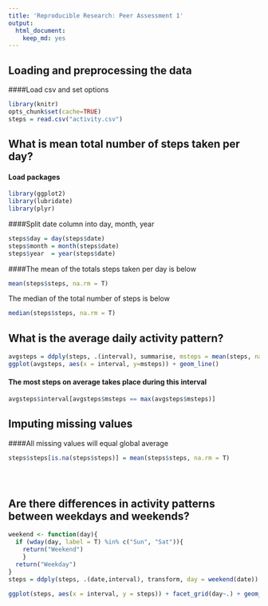 ```yaml
---
title: 'Reproducible Research: Peer Assessment 1'
output:
  html_document:
    keep_md: yes
---
```



## Loading and preprocessing the data


####Load csv and set options
```r
library(knitr)
opts_chunk$set(cache=TRUE)
steps = read.csv("activity.csv")
```

## What is mean total number of steps taken per day?
#### Load packages
```r
library(ggplot2)
library(lubridate)
library(plyr)
```

####Split date column into day, month, year
```r
steps$day = day(steps$date)
steps$month = month(steps$date)
steps$year  = year(steps$date)
```

####The mean of the totals steps taken per day is below
```r
mean(steps$steps, na.rm = T)
```
The median of the total number of steps is below
```r
median(steps$steps, na.rm = T)
```

## What is the average daily activity pattern?
```r
avgsteps = ddply(steps, .(interval), summarise, msteps = mean(steps, na.rm = T))
ggplot(avgsteps, aes(x = interval, y=msteps)) + geom_line()
```

#### The most steps on average takes place during this interval
```r
avgsteps$interval[avgsteps$msteps == max(avgsteps$msteps)]

```

## Imputing missing values
####All missing values will equal global average
```r
steps$steps[is.na(steps$steps)] = mean(steps$steps, na.rm = T)
```
```r
```
```r
```
```r

```



## Are there differences in activity patterns between weekdays and weekends?
```r
weekend <- function(day){
  if (wday(day, label = T) %in% c("Sun", "Sat")){
    return("Weekend")
    }
  return("Weekday")
}
steps = ddply(steps, .(date,interval), transform, day = weekend(date))

ggplot(steps, aes(x = interval, y = steps)) + facet_grid(day~.) + geom_point()
```


